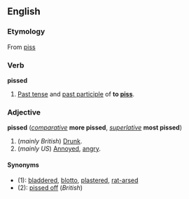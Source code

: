 ==English==
===Etymology===
From [[piss]]

===Verb===
'''pissed'''

#[[Past tense]] and [[past participle]] of '''to [[piss]]'''.

===Adjective===
'''pissed''' (''[[comparative]]'' '''more pissed''', ''[[superlative]]'' '''most pissed''')

#(''mainly British'') [[Drunk]].
#(''mainly US'') [[Annoyed]], [[angry]].

====Synonyms====
*(1): [[bladdered]], [[blotto]], [[plastered]], [[rat-arsed]] <!--etc: there are dozens of these-->
*(2): [[pissed off]] (''British'')
